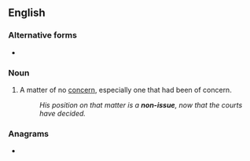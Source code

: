 ==English==

===Alternative forms===
* {{l|en|nonissue}}

===Noun===
{{en-noun}}

# A matter of no [[concern]], especially one that had been of concern.
#: ''His position on that matter is a '''non-issue''', now that the courts have decided.''

===Anagrams===
* {{l|en|noniuses}}